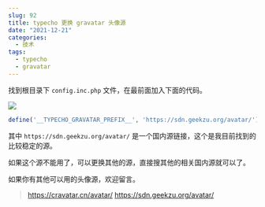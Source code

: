 ```yaml
---
slug: 92
title: typecho 更换 gravatar 头像源
date: "2021-12-21"
categories: 
  - 技术
tags: 
  - typecho
  - gravatar
---
```



找到根目录下 `config.inc.php` 文件，在最前面加入下面的代码。



![](https://imgurl.zburu.com/images/2022/01/05/3e5e307b9fb3ba048fdc9f7b5351d7b9.png)

```php
define('__TYPECHO_GRAVATAR_PREFIX__', 'https://sdn.geekzu.org/avatar/');
```

其中 `https://sdn.geekzu.org/avatar/` 是一个国内源链接，这个是我目前找到的比较稳定的源。

如果这个源不能用了，可以更换其他的源，直接搜其他的相关国内源就可以了。

如果你有其他可以用的头像源，欢迎留言。

>https://cravatar.cn/avatar/
>https://sdn.geekzu.org/avatar/
